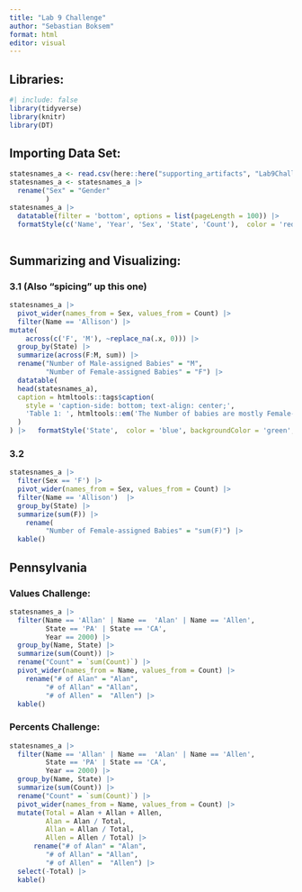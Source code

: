 ```yaml
---
title: "Lab 9 Challenge"
author: "Sebastian Boksem"
format: html
editor: visual
---
```


## Libraries:

```r
#| include: false
library(tidyverse)
library(knitr)
library(DT)
```

## Importing Data Set:

```r
statesnames_a <- read.csv(here::here("supporting_artifacts", "Lab9Challenge", "StateNames_A.csv"))
statesnames_a <- statesnames_a |>
  rename("Sex" = "Gender"
         )
statesnames_a |>
  datatable(filter = 'bottom', options = list(pageLength = 100)) |>
  formatStyle(c('Name', 'Year', 'Sex', 'State', 'Count'),  color = 'red', backgroundColor = 'salmon', fontWeight = 'bold')
  
```

## Summarizing and Visualizing:

### 3.1 (Also "spicing" up this one)

```r
statesnames_a |> 
  pivot_wider(names_from = Sex, values_from = Count) |>
  filter(Name == 'Allison') |>
mutate(
    across(c('F', 'M'), ~replace_na(.x, 0))) |>
  group_by(State) |>
  summarize(across(F:M, sum)) |>
  rename("Number of Male-assigned Babies" = "M",
         "Number of Female-assigned Babies" = "F") |>
  datatable(
  head(statesnames_a),
  caption = htmltools::tags$caption(
    style = 'caption-side: bottom; text-align: center;',
    'Table 1: ', htmltools::em('The Number of babies are mostly Female-assigned ') 
  )
) |>   formatStyle('State',  color = 'blue', backgroundColor = 'green', fontWeight = 'bold')
```

### 3.2

```r
statesnames_a |> 
  filter(Sex == 'F') |>
  pivot_wider(names_from = Sex, values_from = Count) |>
  filter(Name == 'Allison')  |>
  group_by(State) |>
  summarize(sum(F)) |>
    rename(
         "Number of Female-assigned Babies" = "sum(F)") |>
  kable()
```

## Pennsylvania

### Values Challenge:

```r
statesnames_a |> 
  filter(Name == 'Allan' | Name ==  'Alan' | Name == 'Allen',
         State == 'PA' | State == 'CA',
         Year == 2000) |>
  group_by(Name, State) |>
  summarize(sum(Count)) |>
  rename("Count" = `sum(Count)`) |>
  pivot_wider(names_from = Name, values_from = Count) |>
    rename("# of Alan" = "Alan",
         "# of Allan" = "Allan",
         "# of Allen" =  "Allen") |>
  kable()


```

### Percents Challenge:

```r
statesnames_a |> 
  filter(Name == 'Allan' | Name ==  'Alan' | Name == 'Allen',
         State == 'PA' | State == 'CA',
         Year == 2000) |>
  group_by(Name, State) |>
  summarize(sum(Count)) |>
  rename("Count" = `sum(Count)`) |>
  pivot_wider(names_from = Name, values_from = Count) |>
  mutate(Total = Alan + Allan + Allen,
         Alan = Alan / Total,
         Allan = Allan / Total,
         Allen = Allen / Total) |>
      rename("# of Alan" = "Alan",
         "# of Allan" = "Allan",
         "# of Allen" =  "Allen") |>
  select(-Total) |>
  kable()
```
